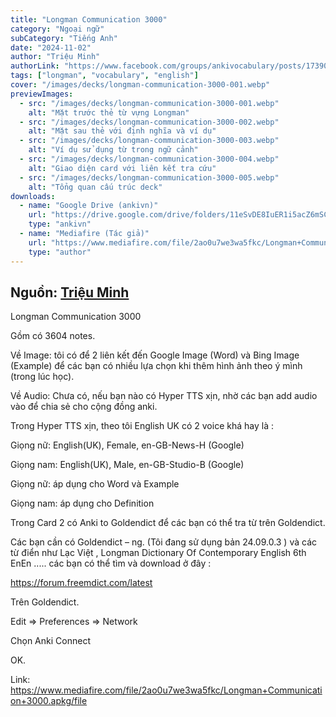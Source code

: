 ```yaml
---
title: "Longman Communication 3000"
category: "Ngoại ngữ"
subCategory: "Tiếng Anh"
date: "2024-11-02"
author: "Triệu Minh"
authorLink: "https://www.facebook.com/groups/ankivocabulary/posts/1739018540191129/"
tags: ["longman", "vocabulary", "english"]
cover: "/images/decks/longman-communication-3000-001.webp"
previewImages:
  - src: "/images/decks/longman-communication-3000-001.webp"
    alt: "Mặt trước thẻ từ vựng Longman"
  - src: "/images/decks/longman-communication-3000-002.webp"
    alt: "Mặt sau thẻ với định nghĩa và ví dụ"
  - src: "/images/decks/longman-communication-3000-003.webp"
    alt: "Ví dụ sử dụng từ trong ngữ cảnh"
  - src: "/images/decks/longman-communication-3000-004.webp"
    alt: "Giao diện card với liên kết tra cứu"
  - src: "/images/decks/longman-communication-3000-005.webp"
    alt: "Tổng quan cấu trúc deck"
downloads:
  - name: "Google Drive (ankivn)"
    url: "https://drive.google.com/drive/folders/11eSvDE8IuER1i5acZ6mSCM4E-1gotxOp?usp=drive_link"
    type: "ankivn"
  - name: "Mediafire (Tác giả)"
    url: "https://www.mediafire.com/file/2ao0u7we3wa5fkc/Longman+Communication+3000.apkg/file"
    type: "author"
---
```


## Nguồn: [Triệu Minh](https://www.facebook.com/groups/ankivocabulary/posts/1739018540191129/)

Longman Communication 3000

Gồm có 3604 notes.

Về Image: tôi có để 2 liên kết đến Google Image (Word) và Bing Image (Example) để các bạn có nhiều lựa chọn khi thêm hình ảnh theo ý mình (trong lúc học).

Về Audio: Chưa có, nếu bạn nào có Hyper TTS xịn, nhờ các bạn add audio vào để chia sẻ cho cộng đồng anki.

Trong Hyper TTS xịn, theo tôi English UK có 2 voice khá hay là :

Giọng nữ: English(UK), Female, en-GB-News-H (Google)

Giọng nam: English(UK), Male, en-GB-Studio-B (Google)

Giọng nữ: áp dụng cho Word và Example

Giọng nam: áp dụng cho Definition

Trong Card 2 có Anki to Goldendict để các bạn có thể tra từ trên Goldendict.

Các bạn cần có Goldendict – ng. (Tôi đang sử dụng bản 24.09.0.3 ) và các từ điển như Lạc Việt , Longman Dictionary Of Contemporary English 6th EnEn ..... các bạn có thể tìm và download ở đây :

https://forum.freemdict.com/latest

Trên Goldendict.

Edit => Preferences => Network

Chọn Anki Connect

OK.

Link: https://www.mediafire.com/file/2ao0u7we3wa5fkc/Longman+Communication+3000.apkg/file